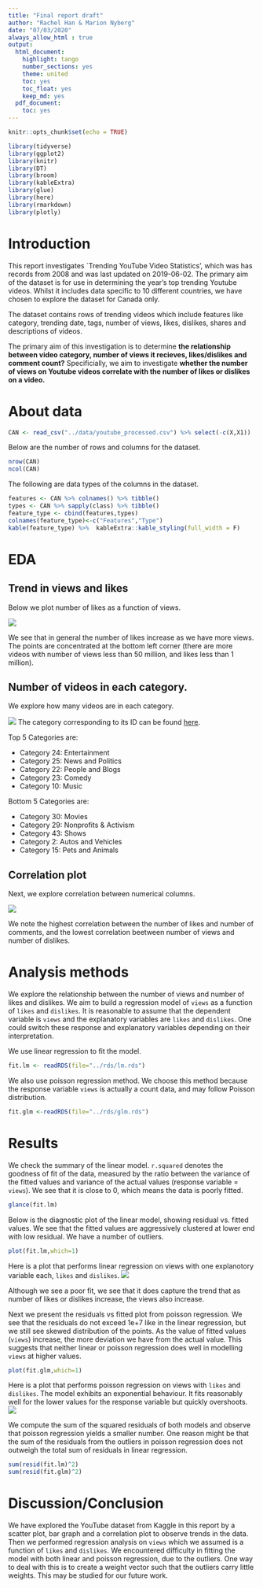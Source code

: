 ```yaml
---
title: "Final report draft"
author: "Rachel Han & Marion Nyberg"
date: "07/03/2020"
always_allow_html : true
output:
  html_document:
    highlight: tango
    number_sections: yes
    theme: united
    toc: yes
    toc_float: yes
    keep_md: yes
  pdf_document:
    toc: yes
---
```


```r
knitr::opts_chunk$set(echo = TRUE)
```

```r
library(tidyverse)
library(ggplot2)
library(knitr)
library(DT)
library(broom)
library(kableExtra)
library(glue)
library(here)
library(rmarkdown)
library(plotly)
```

# Introduction
This report investigates `Trending YouTube Video Statistics’, which was has records from 2008 and was last updated on 2019-06-02. The primary aim of the dataset is for use in determining the year’s top trending Youtube videos. Whilst it includes data specific to 10 different countries, we have chosen to explore the dataset for Canada only.

The dataset contains rows of trending videos which include features like category, trending date, tags, number of views, likes, dislikes, shares and descriptions of videos. 

The primary aim of this investigation is to determine **the relationship between video category, number of views it recieves, likes/dislikes and comment count?** Specificially, we aim to investigate **whether the number of views on Youtube videos correlate with the number of likes or dislikes on a video.**

# About data

```r
CAN <- read_csv("../data/youtube_processed.csv") %>% select(-c(X,X1))
```

Below are the number of rows and columns for the dataset.
```r
nrow(CAN) 
ncol(CAN)
```

The following are data types of the columns in the dataset.

```r
features <- CAN %>% colnames() %>% tibble()
types <- CAN %>% sapply(class) %>% tibble()
feature_type <- cbind(features,types)
colnames(feature_type)<-c("Features","Type")
kable(feature_type) %>%  kableExtra::kable_styling(full_width = F)
```

# EDA

## Trend in views and likes
Below we plot number of likes as a function of views.

![](../images/views_likes.png)

We see that in general the number of likes increase as we have more views. The points are concentrated at the bottom left corner (there are more videos with number of views less than 50 million, and likes less than 1 million). 

## Number of videos in each category.
We explore how many videos are in each category.

![](../images/num_vids_category.png)
The category corresponding to its ID can be found [here]( https://developers.google.com/youtube/v3/docs/videoCategories/list ). 

Top 5 Categories are:

- Category 24: Entertainment
- Category 25: News and Politics
- Category 22: People and Blogs
- Category 23: Comedy
- Category 10: Music

Bottom 5 Categories are:

- Category 30: Movies
- Category 29: Nonprofits & Activism
- Category 43: Shows
- Category 2: Autos and Vehicles
- Category 15: Pets and Animals


## Correlation plot

Next, we explore correlation between numerical columns.

![](../images/corr_plot.png)

We note the highest correlation between the number of likes and number of comments, and the lowest correlation beetween number of views and number of dislikes. 


# Analysis methods

We explore the relationship between the number of views and number of likes and dislikes. We aim to build a regression model of `views` as a function of `likes` and `dislikes`. It is reasonable to assume that the dependent variable is `views` and the explanatory variables are `likes` and `dislikes`. One could switch these response and explanatory variables depending on their interpretation.

We use linear regression to fit the model.  

```r
fit.lm <- readRDS(file="../rds/lm.rds")
```

We also use poisson regression method. We choose this method because the response variable `views` is actually a count data, and may follow Poisson distribution.

```r
fit.glm <-readRDS(file="../rds/glm.rds")
```

# Results

We check the summary of the linear model. `r.squared` denotes the goodness of fit of the data, measured by the ratio between the variance of the fitted values and variance of the actual values (response variable = `views`). We see that it is close to 0, which means the data is poorly fitted.
```r
glance(fit.lm)
```


Below is the diagnostic plot of the linear model, showing residual vs. fitted values. We see that the fitted values are aggressively clustered at lower end with low residual. We have a number of outliers.
```r
plot(fit.lm,which=1)
```

Here is a plot that performs linear regression on views with one explanotory variable each, `likes` and `dislikes`.
![](../images/lm_status_views.png)

Although we see a poor fit, we see that it does capture the trend that as number of likes or dislikes increase, the views also increase.

Next we present the residuals vs fitted plot from poisson regression. We see that the residuals do not exceed 1e+7 like in the linear regression, but we still see skewed distribution of the points. As the value of fitted values (`views`) increase, the more deviation we have from the actual value. This suggests that neither linear or poisson regression does well in modelling `views` at higher values.

```r
plot(fit.glm,which=1)
```

Here is a plot that performs poisson regression on views with `likes` and `dislikes`. The model exhibits an exponential behaviour. It fits reasonably well for the lower values for the response variable but quickly overshoots.
![](../images/pois_status_views.png)

We compute the sum of the squared residuals of both models and observe that poisson regression yields a smaller number. One reason might be that the sum of the residuals from the outliers in poisson regression does not outweigh the total sum of residuals in linear regression.
```r
sum(resid(fit.lm)^2)
sum(resid(fit.glm)^2)
```


# Discussion/Conclusion

We have explored the YouTube dataset from Kaggle in this report by a scatter plot, bar graph and a correlation plot to observe trends in the data. Then we performed regression analysis on `views` which we assumed is a function of `likes` and `dislikes`. We encountered difficulty in fitting the model with both linear and poisson regression, due to the outliers. One way to deal with this is to create a weight vector such that the outliers carry little weights. This may be studied for our future work.
